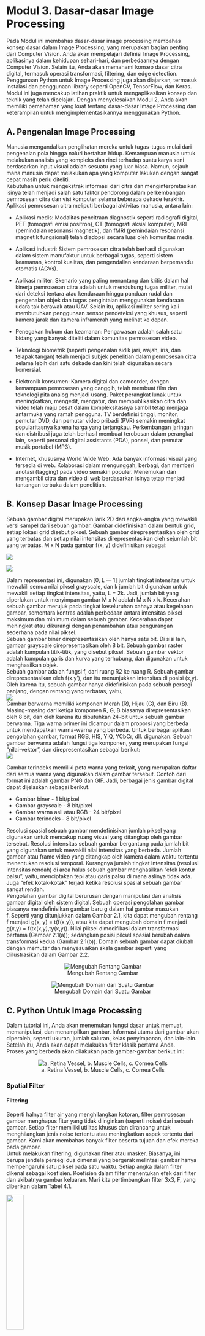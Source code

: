 # Modul 3. Dasar-dasar Image Processing {.unnumbered}  

Pada Modul ini membahas dasar-dasar image processing membahas konsep dasar dalam Image Processing, yang merupakan bagian penting dari Computer Vision. Anda akan mempelajari definisi Image Processing, aplikasinya dalam kehidupan sehari-hari, dan perbedaannya dengan Computer Vision. Selain itu, Anda akan memahami konsep dasar citra digital, termasuk operasi transformasi, filtering, dan edge detection. Penggunaan Python untuk Image Processing juga akan diajarkan, termasuk instalasi dan penggunaan library seperti OpenCV, TensorFlow, dan Keras. Modul ini juga mencakup latihan praktik untuk mengaplikasikan konsep dan teknik yang telah dipelajari. Dengan menyelesaikan Modul 2, Anda akan memiliki pemahaman yang kuat tentang dasar-dasar Image Processing dan keterampilan untuk mengimplementasikannya menggunakan Python.   

## A. Pengenalan Image Processing
Manusia mengandalkan penglihatan mereka untuk tugas-tugas mulai dari pengenalan pola hingga naluri bertahan hidup. Kemampuan manusia untuk melakukan analisis yang kompleks dan rinci terhadap suatu karya seni berdasarkan input visual adalah sesuatu yang luar biasa. Namun, sejauh mana manusia dapat melakukan apa yang komputer lakukan dengan sangat cepat masih perlu diteliti.   
Kebutuhan untuk mengekstrak informasi dari citra dan menginterpretasikan isinya telah menjadi salah satu faktor pendorong dalam perkembangan pemrosesan citra dan visi komputer selama beberapa dekade terakhir. Aplikasi pemrosesan citra meliputi berbagai aktivitas manusia, antara lain:   

- Aplikasi medis: Modalitas pencitraan diagnostik seperti radiografi digital, PET (tomografi emisi positron), CT (tomografi aksial komputer), MRI (pemindaian resonansi magnetik), dan fMRI (pemindaian resonansi magnetik fungsional) telah diadopsi secara luas oleh komunitas medis.  
- Aplikasi industri: Sistem pemrosesan citra telah berhasil digunakan dalam sistem manufaktur untuk berbagai tugas, seperti sistem keamanan, kontrol kualitas, dan pengendalian kendaraan berpemandu otomatis (AGVs).  
- Aplikasi militer: Skenario yang paling menantang dan kritis dalam hal kinerja pemrosesan citra adalah untuk mendukung tugas militer, mulai dari deteksi tentara atau kendaraan hingga panduan rudal dan pengenalan objek dan tugas pengintaian menggunakan kendaraan udara tak berawak atau UAV. Selain itu, aplikasi militer sering kali membutuhkan penggunaan sensor pendeteksi yang khusus, seperti kamera jarak dan kamera inframerah yang melihat ke depan.  

- Penegakan hukum dan keamanan: Pengawasan adalah salah satu bidang yang banyak diteliti dalam komunitas pemrosesan video.  
- Teknologi biometrik (seperti pengenalan sidik jari, wajah, iris, dan telapak tangan) telah menjadi subjek penelitian dalam pemrosesan citra selama lebih dari satu dekade dan kini telah digunakan secara komersial.  
- Elektronik konsumen: Kamera digital dan camcorder, dengan kemampuan pemrosesan yang canggih, telah membuat film dan teknologi pita analog menjadi usang. Paket perangkat lunak untuk meningkatkan, mengedit, mengatur, dan mempublikasikan citra dan video telah maju pesat dalam kompleksitasnya sambil tetap menjaga antarmuka yang ramah pengguna. TV berdefinisi tinggi, monitor, pemutar DVD, dan pemutar video pribadi (PVR) semakin meningkat popularitasnya karena harga yang terjangkau. Perkembangan jaringan dan distribusi juga telah berhasil membuat terobosan dalam perangkat lain, seperti personal digital assistants (PDA), ponsel, dan pemutar musik portabel (MP3).  
- Internet, khususnya World Wide Web: Ada banyak informasi visual yang tersedia di web. Kolaborasi dalam mengunggah, berbagi, dan memberi anotasi (tagging) pada video semakin populer. Menemukan dan mengambil citra dan video di web berdasarkan isinya tetap menjadi tantangan terbuka dalam penelitian.  

## B. Konsep Dasar Image Processing
Sebuah gambar digital merupakan larik 2D dari angka-angka yang mewakili versi sampel dari sebuah gambar. Gambar didefinisikan dalam bentuk grid, setiap lokasi grid disebut piksel. Sebuah gambar direpresentasikan oleh grid yang terbatas dan setiap nilai intensitas direpresentasikan oleh sejumlah bit yang terbatas. M x N pada gambar f(x, y) didefinisikan sebagai:  

:::{layout-ncol="2"}
![](Asset/image119.jpg)   

![](Asset/image120.jpg)    
:::


Dalam representasi ini, digunakan [0, L — 1] jumlah tingkat intensitas untuk mewakili semua nilai piksel grayscale, dan k jumlah bit digunakan untuk mewakili setiap tingkat intensitas, yaitu, L = 2k. Jadi, jumlah bit yang diperlukan untuk menyimpan gambar M x N adalah M x N x k. Kecerahan sebuah gambar merujuk pada tingkat keseluruhan cahaya atau kegelapan gambar, sementara kontras adalah perbedaan antara intensitas piksel maksimum dan minimum dalam sebuah gambar. Kecerahan dapat meningkat atau dikurangi dengan penambahan atau pengurangan sederhana pada nilai piksel.  
Sebuah gambar biner direpresentasikan oleh hanya satu bit. Di sisi lain, gambar grayscale direpresentasikan oleh 8 bit. Sebuah gambar raster adalah kumpulan titik-titik, yang disebut piksel. Sebuah gambar vektor adalah kumpulan garis dan kurva yang terhubung, dan digunakan untuk menghasilkan objek.  
Sebuah gambar adalah fungsi f, dari ruang R2 ke ruang R. Sebuah gambar direpresentasikan oleh f(x.y'), dan itu menunjukkan intensitas di posisi (x,y). Oleh karena itu, sebuah gambar hanya didefinisikan pada sebuah persegi panjang, dengan rentang yang terbatas, yaitu,  
![](Asset/image1111.png)    
Gambar berwarna memiliki komponen Merah (R), Hijau (G), dan Biru (B). Masing-masing dari ketiga komponen R, G, B biasanya direpresentasikan oleh 8 bit, dan oleh karena itu dibutuhkan 24-bit untuk sebuah gambar berwarna. Tiga warna primer ini dicampur dalam proporsi yang berbeda untuk mendapatkan warna-warna yang berbeda. Untuk berbagai aplikasi pengolahan gambar, format RGB, HIS, YIQ, YCbCr, dll. digunakan. Sebuah gambar berwarna adalah fungsi tiga komponen, yang merupakan fungsi "nilai-vektor", dan direpresentasikan sebagai berikut:  
![](Asset/image1112.png)  

Gambar terindeks memiliki peta warna yang terkait, yang merupakan daftar dari semua warna yang digunakan dalam gambar tersebut. Contoh dari format ini adalah gambar PNG dan GIF. Jadi, berbagai jenis gambar digital dapat dijelaskan sebagai berikut.  

- Gambar biner - 1 bit/pixel
- Gambar grayscale - 8 bit/pixel
- Gambar warna asli atau RGB - 24 bit/pixel
- Gambar terindeks - 8 bit/pixel 

Resolusi spasial sebuah gambar mendefinisikan jumlah piksel yang digunakan untuk mencakup ruang visual yang ditangkap oleh gambar tersebut. Resolusi intensitas sebuah gambar bergantung pada jumlah bit yang digunakan untuk mewakili nilai intensitas yang berbeda. Jumlah gambar atau frame video yang ditangkap oleh kamera dalam waktu tertentu menentukan resolusi temporal. Kurangnya jumlah tingkat intensitas (resolusi intensitas rendah) di area halus sebuah gambar menghasilkan "efek kontur palsu", yaitu, menciptakan tepi atau garis palsu di mana aslinya tidak ada. Juga "efek kotak-kotak" terjadi ketika resolusi spasial sebuah gambar sangat rendah.  
Pengolahan gambar digital berurusan dengan manipulasi dan analisis gambar digital oleh sistem digital. Sebuah operasi pengolahan gambar biasanya mendefinisikan gambar baru g dalam hal gambar masukan f. Seperti yang ditunjukkan dalam Gambar 2.1, kita dapat mengubah rentang f menjadi g(x, y) = t(f(x,y)), atau kita dapat mengubah domain f menjadi g(x,y) = f(tx(x,y),ty(x,y)). Nilai piksel dimodifikasi dalam transformasi pertama (Gambar 2.1(a)); sedangkan posisi piksel spasial berubah dalam transformasi kedua (Gambar 2.1(b)). Domain sebuah gambar dapat diubah dengan memutar dan menyesuaikan skala gambar seperti yang diilustrasikan dalam Gambar 2.2.  

<div style="text-align:center">
![Mengubah Rentang Gambar](Asset/image1113.png)  
</div>

<div style="text-align:center">
![Mengubah Domain dari Suatu Gambar](Asset/image1114.png)  
</div>

## C. Python Untuk Image Processing  

Dalam tutorial ini, Anda akan menemukan fungsi dasar untuk memuat, memanipulasi, dan menampilkan gambar. Informasi utama dari gambar akan diperoleh, seperti ukuran, jumlah saluran, kelas penyimpanan, dan lain-lain. Setelah itu, Anda akan dapat melakukan filter klasik pertama Anda.  
Proses yang berbeda akan dilakukan pada gambar-gambar berikut ini:   

<div style="text-align:center">
![a. Retina Vessel, b. Muscle Cells, c. Cornea Cells](Asset/image1115.png)   
</div>

### Spatial Filter
#### Filtering  
Seperti halnya filter air yang menghilangkan kotoran, filter pemrosesan gambar menghapus fitur yang tidak diinginkan (seperti noise) dari sebuah gambar. Setiap filter memiliki utilitas khusus dan dirancang untuk menghilangkan jenis noise tertentu atau meningkatkan aspek tertentu dari gambar. Kami akan membahas banyak filter beserta tujuan dan efek mereka pada gambar.  
Untuk melakukan filtering, digunakan filter atau masker. Biasanya, ini berupa jendela persegi dua dimensi yang bergerak melintasi gambar hanya mempengaruhi satu piksel pada satu waktu. Setiap angka dalam filter dikenal sebagai koefisien. Koefisien dalam filter menentukan efek dari filter dan akibatnya gambar keluaran. Mari kita pertimbangkan filter 3x3, F, yang diberikan dalam Tabel 4.1.   

![](Asset/image1116.png){width="30%"}

Jika (i, j) adalah piksel dalam gambar, maka sub-gambar di sekitar (i, j) dengan dimensi yang sama dengan filter akan dipertimbangkan untuk filtering. Pusat filter ditempatkan agar tumpang tindih dengan (i, j). Piksel-piksel dalam sub-gambar dikalikan dengan koefisien yang sesuai dalam filter. Hal ini menghasilkan matriks dengan ukuran yang sama dengan filter. Matriks ini disederhanakan menggunakan persamaan matematika untuk mendapatkan satu nilai yang akan menggantikan nilai piksel pada (i, j) dalam gambar. Persamaan matematika yang tepat tergantung pada jenis filter. Misalnya, dalam kasus filter rata-rata, nilai F adalah -7, di mana N adalah jumlah elemen dalam filter. Gambar yang difilter diperoleh dengan mengulangi proses penempatan filter pada setiap piksel dalam gambar, memperoleh satu nilai, dan menggantikan nilai piksel dalam gambar asli. Proses ini memindahkan jendela filter melintasi gambar disebut konvolusi dalam domain spasial.  

Mari kita pertimbangkan sub-gambar berikut dari gambar I, yang berpusat pada (i, j).  

<div style="text-align:center">
![](Asset/image1117.png){width="70%"}
</div>

Konvolusi filter yang diberikan dalam Tabel 4.1 dengan sub-gambar dalam Tabel 4.2 diberikan sebagai berikut:  

<div style="text-align:center">
![](Asset/image1118.png)
</div>

Di mana Inew(i, j) adalah nilai keluaran pada lokasi (i, j). Proses ini harus diulang untuk setiap piksel dalam gambar. Karena filter memainkan peran penting dalam proses konvolusi, filter juga dikenal sebagai kernel konvolusi.   

Operasi konvolusi harus dilakukan pada setiap piksel dalam gambar, termasuk piksel di batas gambar. Ketika filter ditempatkan pada piksel batas, sebagian filter akan berada di luar batas gambar. Karena nilai piksel di luar batas tidak ada, nilai-nilai baru harus dibuat sebelum konvolusi. Proses ini untuk menciptakan nilai piksel di luar batas disebut padding. Piksel yang dipadatkan dapat diasumsikan nol atau nilai tetap. Pilihan padding lainnya seperti nearest neighbor atau reflect menciptakan piksel yang dipadatkan menggunakan nilai piksel dalam gambar. Dalam kasus nol, piksel yang dipadatkan semua bernilai nol. Dalam kasus konstan, piksel yang dipadatkan mengambil nilai spesifik. Dalam kasus reflect, piksel yang dipadatkan mengambil nilai dari baris atau kolom terakhir. Piksel yang dipadatkan hanya dipertimbangkan untuk konvolusi dan akan dibuang setelah konvolusi.  

Mari kita pertimbangkan contoh untuk menunjukkan berbagai pilihan padding. Gambar 4.1(a) adalah gambar input berukuran 7x7 yang akan dikonvolusi menggunakan filter 3x5 dengan pusat filter di (1,2). Untuk memasukkan piksel batas dalam konvolusi, kita memasukkan gambar dengan satu baris di atas dan satu baris di bawah serta dua kolom di sebelah kiri dan dua kolom di sebelah kanan. Secara umum, ukuran filter menentukan jumlah baris dan kolom yang akan dipadatkan ke gambar.  

- Padding dengan nol: Semua piksel yang dipadatkan diberi nilai nol (Gambar 4.1(b)).
- Padding dengan konstanta: Nilai konstan 5 digunakan untuk semua piksel yang dipadatkan (Gambar 4.1(c)). Nilai konstan dapat dipilih berdasarkan jenis gambar yang sedang diproses.
- Nearest neighbor: Nilai dari baris atau kolom terakhir (Gambar 4.1(d)) digunakan untuk padding.
- Reflect: Nilai dari baris atau kolom terakhir (Gambar 4.1(e)) dipantulkan melintasi batas gambar.
- Wrap: Dalam opsi wrap seperti yang ditunjukkan dalam Gambar 4.1(f), baris pertama (atau kolom) setelah batas mengambil nilai yang sama dengan baris pertama (atau kolom) dalam gambar, dan seterusnya.    

<div style="text-align:center">
:::{layout-nrow="3"}
![7 x 7 input citra](Asset/image1119.png)

![Padding dengan kosong](Asset/image1120.png)  

![Padding dengan nilai konstant](Asset/image1121.png)  

![Padding dengan nearest neighbors](Asset/image1122.png) 

![Padding dengan nearest neighbors](Asset/image1123.png)  

![Padding dengan wrap option](Asset/image1124.png)
:::
</div>  

##### **Shape Detection Filter**  

**Frangi Filter**

Kegunaan dari Filter Frangi [AFFV98] yaitu mendeteksi objek yang mirip dengan pembuluh darah pada sebuah gambar. Sebelum membahas matematika dibaliknya, pembahasan akan dimulai dengan ide fundamental dari Frangi itu sendiri. Pada gambar x.x.x berisi dua objek, salah satu objek memanjang ke satu arah, akan tetapi tidak ke arah lainnya, sedangkan objek kedua berbentuk persegi. Secara proporsional, panah ortogonal digambar dimana panjangnya sepanjang suatu arah tertentu. Dengan mendapatkan nilai eigen dari kedua objek tersebut, maka kita dapat mengukur perbedaan geometri kualitatif ini. Objek yang memanjang, nilai eigennya akan lebih besar pada arah panah yang lebih panjang serta lebih kecil pada arah panah yang lebih pendek. Sedangkan objek persegi, nilai eigen pada arah panah yang lebih panjang serupa dengan nilai eigen pada arah panah yang lebih pendek. Filter Frangi menggunakan gambar turunan kedua (Hessian) sebagai dasar perhitungan nilai eigen, bukan menggunakan gambar asli. Turunan kedua atau Hessian merupakan representasi matematis dari perubahan intensitas piksel dalam gambar. Dengan menggunakan gambar turunan kedua, Filter Frangi dapat mengidentifikasi dan menghitung nilai eigen yang mencerminkan karakteristik objek mirip pembuluh darah dengan lebih baik daripada menggunakan gambar asli. Maka dari itu, penggunaan gambar turunan kedua memungkinkan Filter Frangi untuk memperoleh informasi yang lebih relevan dan memperbaiki kemampuan deteksi objek pembuluh darah.  

<div style="text-align:center">
![Ilustrasi Frangi Filter](Asset/image1125.png)  
</div>

Noise yang disebabkan oleh turunan dapat dikurangi menggunakan konvolusi dimana gambar akan dihaluskan. Pada konteks umum, metode yang digunakan adalah penghalusan Gaussian. Penghalusan Gaussian merupakan teknik pengolahan citra yang menggunakan filter Gaussian untuk mengurangi nois dan menyamarkan detail tajam pada gambar. Dalam buku ini akan ditunjukkan bahwa mencari turunan dari gambar yang dihaluskan dengan konvolusi Gaussian setara dengan mencari turunan dari Gaussian yang dikonvolusikan dengan gambar. Selanjutnya, kami akan menghitung turunan kedua dari Gaussian dengan menggunakan rumus berikut ini, di mana gσ merupakan fungsi Gaussian.  

![](Asset/image1126.png)  

Selanjutnya, menentukan turunan kedua lokal (Hessian) dan nilai eigen-nya. Untuk gambar 2D, setiap koordinat piksel akan memiliki dua nilai eigen (λ1 dan λ2). Kemudian, nilai eigen diurutkan dalam urutan meningkat. Sebuah piksel dianggap sebagai bagian dari struktur tabung atau mirip pembuluh darah jika λ1 ≈ 0 dan |λ2| > |λ1|. Sedangkan untuk citra 3D, setiap koordinat voxel akan memiliki tiga nilai eigen (λ1, λ2, dan λ3). Nilai eigen tersebut kemudian diurutkan dalam urutan meningkat. Sebuah voxel dianggap sebagai bagian dari struktur tabung atau mirip pembuluh darah jika λ1 ≈ 0 sementara λ2 dan λ3 memiliki nilai absolut yang tinggi yang hampir sama dan memiliki tanda yang sama. Pembuluh yang terlihat terang akan memiliki nilai positif untuk λ2 dan λ3, sedangkan pembuluh yang lebih gelap akan memiliki nilai negatif untuk λ2 dan λ3.  

## Rangkuman   

- Filter rata-rata menghaluskan gambar sambil mengaburkan bagian tepi dalam gambar.
- Filter median efektif dalam menghilangkan noise salt-and-pepper.
- Filter turunan pertama yang paling banyak digunakan adalah Sobel, Prewitt, dan Canny.
-  Baik Laplacian maupun LoG adalah filter turunan kedua yang populer. Laplacian sangat sensitif terhadap noise. Pada LoG, Gaussian menghaluskan gambar sehingga noise dari Laplacian dapat dikompensasi. Namun, LoG mengalami efek 'spaghetti'. (*Efek 'spaghetti' merujuk pada hasil filter LoG yang menghasilkan garis-garis tipis seperti spageti yang melintang di sekitar tepi objek dalam gambar. Efek ini terjadi karena penggunaan kernel LoG yang besar atau parameter yang tidak sesuai, yang mengakibatkan respons yang berlebihan dan menciptakan garis-garis halus yang terlalu banyak pada tepi objek dalam gambar. Hasilnya adalah gambar yang terdistorsi dan sulit diinterpretasikan dengan jelas)
- Filter Frangi digunakan untuk mendeteksi struktur yang mirip dengan pembuluh darah.     
